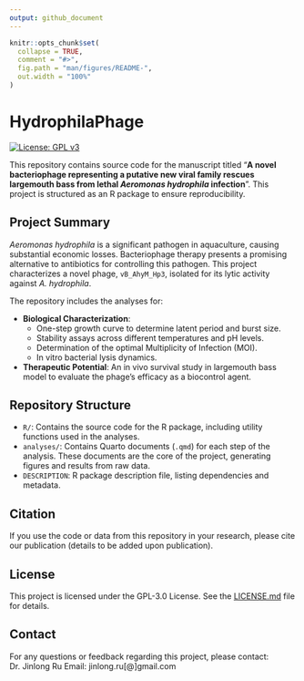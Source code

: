 ```yaml
---
output: github_document
---
```


<!-- README.md is generated from README.Rmd. Please edit that file -->

```r
knitr::opts_chunk$set(
  collapse = TRUE,
  comment = "#>",
  fig.path = "man/figures/README-",
  out.width = "100%"
)
```

# HydrophilaPhage

<!-- badges: start -->
[![License: GPL v3](https://img.shields.io/badge/License-GPLv3-blue.svg)](https://www.gnu.org/licenses/gpl-3.0)
<!-- badges: end -->

This repository contains source code for the manuscript titled "**A novel bacteriophage representing a putative new viral family rescues largemouth bass from lethal *Aeromonas hydrophila* infection**". This project is structured as an R package to ensure reproducibility.

## Project Summary

*Aeromonas hydrophila* is a significant pathogen in aquaculture, causing substantial economic losses. Bacteriophage therapy presents a promising alternative to antibiotics for controlling this pathogen. This project characterizes a novel phage, `vB_AhyM_Hp3`, isolated for its lytic activity against *A. hydrophila*.

The repository includes the analyses for:

-   **Biological Characterization**:
    -   One-step growth curve to determine latent period and burst size.
    -   Stability assays across different temperatures and pH levels.
    -   Determination of the optimal Multiplicity of Infection (MOI).
    -   In vitro bacterial lysis dynamics.
-   **Therapeutic Potential**: An in vivo survival study in largemouth bass model to evaluate the phage's efficacy as a biocontrol agent.

## Repository Structure

-   `R/`: Contains the source code for the R package, including utility functions used in the analyses.
-   `analyses/`: Contains Quarto documents (`.qmd`) for each step of the analysis. These documents are the core of the project, generating figures and results from raw data.
-   `DESCRIPTION`: R package description file, listing dependencies and metadata.

## Citation

If you use the code or data from this repository in your research, please cite our publication (details to be added upon publication).

## License

This project is licensed under the GPL-3.0 License. See the [LICENSE.md](LICENSE.md) file for details.

## Contact

For any questions or feedback regarding this project, please contact:
Dr. Jinlong Ru
Email: jinlong.ru[@]gmail.com